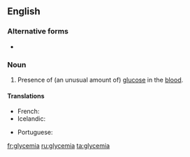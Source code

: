 ==English==
{{wikipedia}}

===Alternative forms===
* {{l|en|glucæmia}} {{qualifier|obsolete}}

===Noun===
{{en-noun|-}}

# {{lb|en|medicine}} Presence of (an unusual amount of) [[glucose]] in the [[blood]].

====Translations====
{{trans-top|presence of an unusual amount of glucose in the blood}}
* French: {{t+|fr|glycémie|f}}
* Icelandic: {{t|is|sykurdreyri|m}}
{{trans-mid}}
* Portuguese: {{t+|pt|glicemia|f}}
{{trans-bottom}}

[[fr:glycemia]]
[[ru:glycemia]]
[[ta:glycemia]]